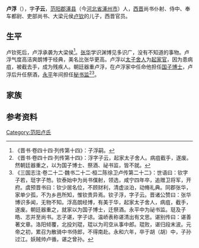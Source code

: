 '''卢浮'''（{{bd|？||？||}}），字'''子云'''，[[范阳郡|范阳郡]][[涿县|涿县]]（今[[河北省|河北省]][[涿州市|涿州市]]）人，[[西晋|西晋]]尚书仆射、侍中、奉车都尉、吏部尚书、大梁元侯[[卢钦|卢钦]]的儿子，西晋官员。

==生平==
卢钦死后，卢浮承袭为大梁侯<ref>《晋书·卷四十四·列传第十四》：子浮嗣。</ref>。[[张华|张华]]学识渊博见多识广，没有不知道的事物。卢浮气度高洁爽朗博于经典，美名比张华更高。卢浮以[[太子舍人|太子舍人]]为[[起家官|起家官]]，因为患病疽，被截去手，成为残疾人。朝廷器重卢浮，在卢浮家中任命他担任[[国子博士|国子博士]]，卢浮后升任祭酒，[[永平_(西晋)|永平]]年间担任[[秘书监|秘书监]]<ref>《晋书·卷四十四·列传第十四》：浮字子云，起家太子舍人。病疽截手，遂废。然朝廷器重之，以为国子博士、祭酒、祕书监，皆不就。</ref><ref>《三国志注·卷二十二·魏书二十二·桓二陈徐卫卢传第二十二》：世语曰：钦字子若，珽字子笏。钦泰始中为尚书僕射，领选，咸宁四年卒，追赠卫将军，开府。虞预晋书曰：钦少居名位，不顾财利，清虚淡泊，动脩礼典。同郡张华，家单少孤，不为乡邑所知，惟钦贵异焉。钦子浮，字子云。晋诸公赞曰：张华博识多闻，无物不知。浮高朗经博，有美于华，起家太子舍人，病疽，截手，遂废。朝廷器重之，就家以为国子博士，迁祭酒。永平中为祕书监。珽及子皓、志并至尚书。志子谌，字子谅。温峤表称谌清出有文思。谌别传曰：谌善著文章。洛阳倾覆，北投刘琨，琨以为司空从事中郎。琨败，谌归段末波。元帝之初，累召为散骑中书侍郎，不得南赴。永和六年，卒于胡（胡）中，子孙过江。妖贼帅卢循，谌之曾孙。</ref>。

==家族==
{{main|范阳卢氏世系图}}

==参考资料==
{{reflist}}

[[Category:范阳卢氏|Category:范阳卢氏]]